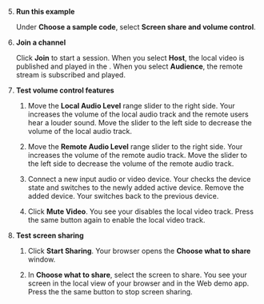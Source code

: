 <PlatformWrapper platform="react-js">

5. **Run this example**

    Under **Choose a sample code**, select **Screen share and volume control**.

1. **Join a channel**

    Click **Join** to start a session. When you select **Host**, the local video is published and played in the <Vpl k="CLIENT" />. When you select **Audience**, the remote stream is subscribed and played.

1. **Test volume control features**

    1. Move the **Local Audio Level** range slider to the right side. Your <Vpl k="CLIENT" /> increases the volume of the local audio track and the remote users hear a louder sound. Move the slider to the left side to decrease the volume of the local audio track.
    
    1. Move the **Remote Audio Level** range slider to the right side. Your <Vpl k="CLIENT" /> increases the volume of the remote audio track. Move the slider to the left side to decrease the volume of the remote audio track. 

    1. Connect a new input audio or video device. Your <Vpl k="CLIENT" /> checks the device state and switches to the newly added active device. Remove the added device. Your <Vpl k="CLIENT" /> switches back to the previous device. 

    1. Click **Mute Video**. You see your <Vpl k="CLIENT" /> disables the local video track. Press the same button again to enable the local video track.

1. **Test screen sharing**

    1. Click **Start Sharing**. Your browser opens the **Choose what to share** window.

    1. In **Choose what to share**, select the screen to share. You see your screen in the local view of your browser and in the Web demo app. Press the the same button to stop screen sharing.

</PlatformWrapper>
